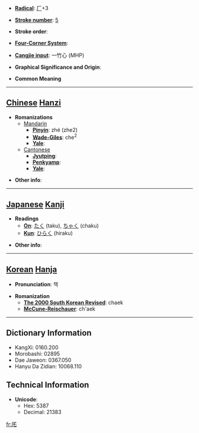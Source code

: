* '''[[Wiktionary:Chinese radical index| Radical]]''': [[Wiktionary:Chinese radical index 厂|厂]]+3

* '''[[Wiktionary:Chinese total strokes index|Stroke number]]''': [[Wiktionary:Chinese total strokes index 5|5]]

* '''Stroke order''': 

* '''[[Wiktionary:Chinese four corner index|Four-Corner System]]''': 

* '''[[Wiktionary:Chinese Cangjie index|Cangjie input]]''': 一竹心 (MHP)

* '''Graphical Significance and Origin''': 

* '''Common Meaning'''

----

== [[Chinese]] [[Hanzi]] ==

* '''Romanizations'''
** [[Mandarin]]
*** '''[[Pinyin]]''': zhé (zhe2)
*** '''[[Wade-Giles]]''': che<sup>2</sup>
*** '''[[Yale]]''': 
**[[Cantonese]]
***'''[[Jyutping]]''':
***'''[[Penkyamp]]''': 
***'''[[Yale]]''': 

* '''Other info''': 

----

== [[Japanese]] [[Kanji]] ==

* '''Readings'''
** '''[[On]]''': [[たく]] (taku), [[ちゃく]] (chaku)
** '''[[Kun]]''': [[ひらく]] (hiraku)

* '''Other info''':  

----

== [[Korean]] [[Hanja]] ==

* '''Pronunciation''': 책

* '''Romanization'''
** '''[[The 2000 South Korean Revised Romanization|The 2000 South Korean Revised]]''': chaek
** '''[[McCune-Reischauer]]''': ch'aek

----

== Dictionary Information ==

* KangXi: 0160.200
* Morobashi: 02895
* Dae Jaweon: 0367.050
* Hanyu Da Zidian: 10068.110

== Technical Information ==

* '''Unicode''':
** Hex: 5387
** Decimal: 21383

[[fr:厇]]